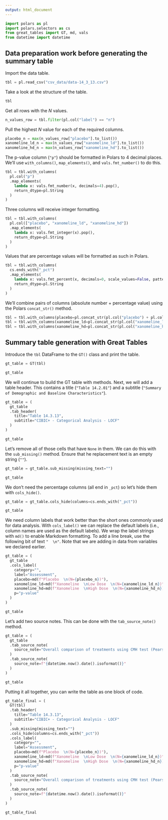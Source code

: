 ```yaml
---
output: html_document
---
```


```python
import polars as pl
import polars.selectors as cs
from great_tables import GT, md, vals
from datetime import datetime
```

## Data preparation work before generating the summary table

Import the data table.

```python
tbl = pl.read_csv("csv_data/data-14_3_13.csv")
```

Take a look at the structure of the table.

```python
tbl
```

Get all rows with the *N* values.

```python
n_values_row = tbl.filter(pl.col("label") == "n")
```

Pull the highest *N* value for each of the required columns.

```python
placebo_n = max(n_values_row["placebo"].to_list())
xanomeline_ld_n = max(n_values_row["xanomeline_ld"].to_list())
xanomeline_hd_n = max(n_values_row["xanomeline_hd"].to_list())
```

The p-value column (`"p"`) should be formatted in Polars to 4 decimal places. We'll use `with_columns()`, `map_elements()`,
and `vals.fmt_number()` to do this.

```python
tbl = tbl.with_columns(
  pl.col("p")
  .map_elements(
    lambda x: vals.fmt_number(x, decimals=4).pop(),
    return_dtype=pl.String
  )
)
```

Three columns will receive integer formatting.

```python
tbl = tbl.with_columns(
  pl.col(["placebo", "xanomeline_ld", "xanomeline_hd"])
  .map_elements(
    lambda x: vals.fmt_integer(x).pop(),
    return_dtype=pl.String
  )
)
```

Values that are percentage values will be formatted as such in Polars.

```python
tbl = tbl.with_columns(
  cs.ends_with("_pct")
  .map_elements(
    lambda x: vals.fmt_percent(x, decimals=0, scale_values=False, pattern=" ({x})").pop(),
    return_dtype=pl.String
  )
)
```

We'll combine pairs of columns (absolute number + percentage value) using the Polars `concat_str()` method.

```python
tbl = tbl.with_columns(placebo=pl.concat_str(pl.col("placebo") + pl.col("placebo_pct").fill_null("")))
tbl = tbl.with_columns(xanomeline_ld=pl.concat_str(pl.col("xanomeline_ld") + pl.col("xanomeline_ld_pct").fill_null("")))
tbl = tbl.with_columns(xanomeline_hd=pl.concat_str(pl.col("xanomeline_hd") + pl.col("xanomeline_hd_pct").fill_null("")))
```

## Summary table generation with Great Tables

Introduce the `tbl` DataFrame to the `GT()` class and print the table.

```python
gt_table = GT(tbl)

gt_table
```

We will continue to build the GT table with methods. Next, we will add a table header. This contains a
title (`"Table 14.2.01"`) and a subtitle (`"Summary of Demographic and Baseline Characteristics"`).

```python
gt_table = (
  gt_table
  .tab_header(
    title="Table 14.3.13",
    subtitle="CIBIC+ - Categorical Analysis - LOCF"
  )
)

gt_table
```


Let's remove all of those cells that have `None` in them. We can do this with the `sub_missing()` method.
Ensure that he replacement text is an empty string (`""`).

```python
gt_table = gt_table.sub_missing(missing_text="")

gt_table
```

We don't need the percentage columns (all end in `_pct`) so let's hide them with `cols_hide()`.

```python
gt_table = gt_table.cols_hide(columns=cs.ends_with("_pct"))

gt_table
```

We need column labels that work better than the short ones commonly used for data analysis.
With `cols_label()` we can replace the default labels (i.e., column names are used as the default labels).
We wrap the label strings with `md()` to enable Markdown formatting. To add a line break, use the
following bit of text `"  \n"`. Note that we are adding in data from variables we declared earlier.

```python
gt_table = (
  gt_table
  .cols_label(
    category="",
    label="Assessment",
    placebo=md(f"Placebo  \n(N={placebo_n})"),
    xanomeline_ld=md(f"Xanomeline  \nLow Dose  \n(N={xanomeline_ld_n})"),
    xanomeline_hd=md(f"Xanomeline  \nHigh Dose  \n(N={xanomeline_hd_n})"),
    p="p-value"
  )
)

gt_table
```

Let's add two source notes. This can be done with the `tab_source_note()` method.

```python
gt_table = (
  gt_table
  .tab_source_note(
    source_note="Overall comparison of treatments using CMH test (Pearson Chi-Square), controlling for site group."
  )
  .tab_source_note(
    source_note=f"{datetime.now().date().isoformat()}"
  )
)

gt_table
```


Putting it all together, you can write the table as one block of code.

```python
gt_table_final = (
  GT(tbl)
  .tab_header(
    title="Table 14.3.13",
    subtitle="CIBIC+ - Categorical Analysis - LOCF"
  )
  .sub_missing(missing_text="")
  .cols_hide(columns=cs.ends_with("_pct"))
  .cols_label(
    category="",
    label="Assessment",
    placebo=md(f"Placebo  \n(N={placebo_n})"),
    xanomeline_ld=md(f"Xanomeline  \nLow Dose  \n(N={xanomeline_ld_n})"),
    xanomeline_hd=md(f"Xanomeline  \nHigh Dose  \n(N={xanomeline_hd_n})"),
    p="p-value"
  )
  .tab_source_note(
    source_note="Overall comparison of treatments using CMH test (Pearson Chi-Square), controlling for site group."
  )
  .tab_source_note(
    source_note=f"{datetime.now().date().isoformat()}"
  )
)

gt_table_final
```
